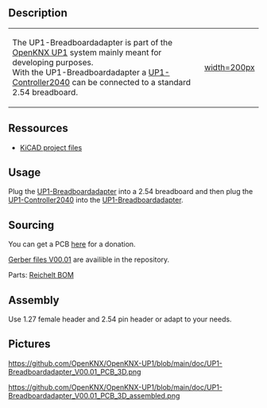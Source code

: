 

== Description ==


{|
|-
| The UP1-Breadboardadapter is part of the [[OpenKNX UP1]] system mainly meant for developing purposes.<br>
With the UP1-Breadboardadapter a [[UP1-Controller2040]] can be connected to a standard 2.54 breadboard.
| [[https://github.com/OpenKNX/OpenKNX-UP1/blob/main/doc/UP1-Breadboardadapter_V00.01_PCB_3D_assembled.png|width=200px]]
|}

== Ressources ==

* [https://github.com/OpenKNX/OpenKNX-UP1/tree/main/hardware/EDA-Files/UP1-Breadboardadapter KiCAD project files]

== Usage ==

Plug the [[UP1-Breadboardadapter]] into a 2.54 breadboard and then plug the [[UP1-Controller2040]] into the [[UP1-Breadboardadapter]].

== Sourcing  ==

You can get a PCB [http://shop.sirsydom.de here] for a donation.

[https://github.com/OpenKNX/OpenKNX-UP1/blob/main/hardware/EDA-Files/UP1-Breadboardadapter/UP1-Breadboardadapter_V00.01_gerbers.zip Gerber files V00.01] are availible in the repository.

Parts:
[https://www.reichelt.de/my/1963274 Reichelt BOM]

== Assembly ==

Use 1.27 female header and 2.54 pin header or adapt to your needs.


== Pictures ==
[[https://github.com/OpenKNX/OpenKNX-UP1/blob/main/doc/UP1-Breadboardadapter_V00.01_PCB_3D.png]]

[[https://github.com/OpenKNX/OpenKNX-UP1/blob/main/doc/UP1-Breadboardadapter_V00.01_PCB_3D_assembled.png]]